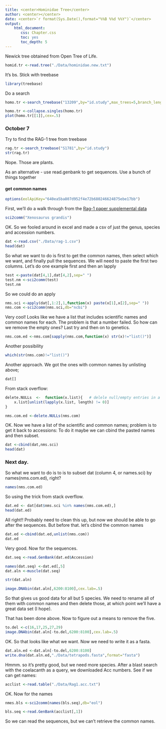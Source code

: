 ```yaml
---
title: <center>Hominidae Tree</center>
author: <center></center>
date: <center>`r format(Sys.Date(),format="%%B %%d %%Y")`</center>
output: 
    html_document:
       css: Chapter.css
       toc: yes
       toc_depth: 5
---
```

Newick tree obtained from Open Tree of Life.
```r
homid.tr <-read.tree("./Data/hominidae.new.txt")
```
It's bs.  Stick with treebase
```r
library(treebase)

```
Do a search
```r
homo.tr <-search_treebase("13209",by="id.study",max_trees=5,branch_lengths=TRUE)
```
```r
homo.tr <-collapse.singles(homo.tr)
plot(homo.tr[[1]],cex=.5)
```

### October 7

Try to find the RAG-1 tree from treebase
```r
rag.tr <-search_treebase("S1781",by="id.study")
str(rag.tr)
```
Nope.  Those are plants.

As an alternative - use read.genbank to get sequences.  Use a bunch of things together

#### get common names

```r
options(eolApiKey="640ea5ba807d952f4e72b680246624875ebe17bb")
```
First, we'll do a walk through from the [Rag-1 paper supplemental data](http://sysbio.oxfordjournals.org/content/56/4/543/T1.expansion.html)

```r
sci2comm("Xenosaurus grandis")
```
OK.  So we fooled around in excel and made a csv of just the genus, species and accession numbers.
```r
dat <-read.csv("./Data/rag-1.csv")
head(dat)
```
So what we want to do is first to get the common names, then select which we want, and finally pull the sequences.  We will need to paste the first two columns.  Let's do one example first and then an lapply
```r
test <-paste(dat[4,1],dat[4,2],sep=" ")
test.nm <-sci2comm(test)
test.nm
```
So we could do an apply
```r
nms.sci <-apply(dat[,1:2],1,function(x) paste(x[1],x[2],sep=" "))
nms.com <-sci2comm(nms.sci,db="ncbi")
```
Very cool!  Looks like we have a list that includes scientific names and common names for each.  The problem is that a number failed.  So how can we remove the empty ones?  Last try and then on to genetics.

```r
nms.com.ed <-nms.com[sapply(nms.com,function(x) str(x)!="list()")]
```
Another possibility

```r
which(str(nms.com)!="list()")
```
Another approach.  We got the ones with common names by unlisting above; 

```r
dat[]
```

From stack overflow:

```r
delete.NULLs  <-  function(x.list){   # delele null/empty entries in a list
    x.list[unlist(lapply(x.list, length) != 0)]
}
```

```r
nms.com.ed <-delete.NULLs(nms.com)
```
OK.  Now we have a list of the scientific and common names; problem is to get it back to accessions:  To do it maybe we can cbind the pasted names and then subset.
```r
dat <-cbind(dat,nms.sci)
head(dat)
```
### Next day.

So what we want to do is to is to subset dat (column 4, or names.sci) by names(nms.com.ed), right?
```r
names(nms.com.ed)
```
So using the trick from stack overflow.

```r
dat.ed <- dat[dat$nms.sci %in% names(nms.com.ed),]
head(dat.ed)
```
All right!!  Probably need to clean this up, but now we should be able to go after the sequences.  But before that. let's cbind the common names

```r
dat.ed <-cbind(dat.ed,unlist(nms.com))
dat.ed
```
Very good.  Now for the sequences.

```r
dat.seq <-read.GenBank(dat.ed$Accession)
```
```r
names(dat.seq) <-dat.ed[,5]
dat.aln <-muscle(dat.seq)
```
```r
str(dat.aln)
```
```r
image.DNAbin(dat.aln[,6200:8100],cex.lab=.5)
```
So that gives us good data for all but 5 species.  We need to rename all of them with common names and then delete those, at which point we'll have a great data set (I hope).

That has been done above.  Now to figure out a means to remove the five.
```r
to.del <-c(16,17,25,27,29)
image.DNAbin(dat.aln[-to.del,6200:8100],cex.lab=.5)
```

OK.  So that looks like what we want.  Now we need to write it as a fasta.

```r
dat.aln.ed <-dat.aln[-to.del,6200:8100]
write.dna(dat.aln.ed,"./Data/tetrapods.fasta",format="fasta")
```

Hmmm. so it's pretty good, but we need more species.  After a blast search with the coelacanth as a query, we downloaded Acc numbers.  See if we can get names:

```r
acclist <-read.table("./Data/Rag1.acc.txt")

```
OK.  Now for the names
```r
nmes.bls <-sci2comm(names(bls.seq),db="eol")
```
```r
bls.seq <-read.GenBank(acclist[,1])
```
So we can read the sequences, but we can't retrieve the common names.
